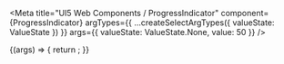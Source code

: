 
<Meta
  title="UI5 Web Components / ProgressIndicator"
  component={ProgressIndicator}
  argTypes={{
    ...createSelectArgTypes({ valueState: ValueState })
  }}
  args={{
    valueState: ValueState.None,
    value: 50
  }}
/>

<DocsHeader />

<Canvas>
  <Story name="Default">
    {(args) => {
      return <ProgressIndicator {...args} />;
    }}
  </Story>
</Canvas>

<ArgsTable story="." />
